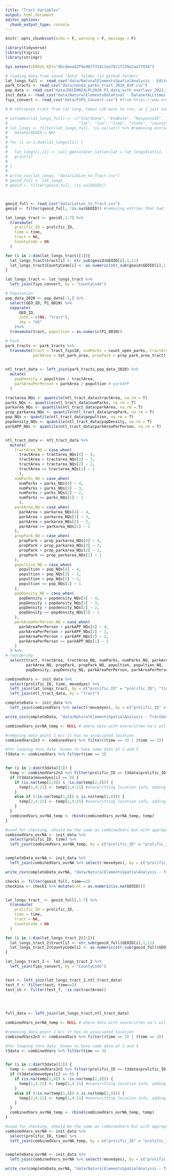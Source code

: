 ```yaml
---
title: "Tract Variables"
output: html_document
editor_options: 
  chunk_output_type: console
---
```


```r
knitr::opts_chunk$set(echo = F, warning = F, message = F)
```

```r

library(tidyverse)
library(tigris)
library(stringr)

Sys.setenv(CENSUS_KEY="dbcdeeed2f9e907f31811ee78c1f239a2aa77934")

```

```r
# loading data from saved "data" folder (in github folder)
lat_longs_full <- read_csv("data/NaturalElementsSpatialAnalysis - EditedLatLong2Surveys.csv")
park_tracts <- read_csv("data/nanda_parks_tract_2018_01P.csv")
pop_data <- read_csv("data/DECENNIALPL2020.P1_data_with_overlays_2021-11-04T122132.csv")
init_data <- read_csv("data/NaturalElementsDataFinal - DatasetALLtimes.csv")
fips_convert <- read_csv("data/FIPS_Convert.csv") #from https://www.nrcs.usda.gov/wps/portal/nrcs/detail/national/home/?cid=nrcs143_013697
```

```r

# # retrieves tract from lat long, takes >10 mins to run, so I just saved it and dont run

# colnames(lat_longs_full) <- c("StartDate", "EndDate", "ResponseID", "prolific_ID",
#                               "lat", "lon", "time", "state", "county", "tract")
# lat_longs <- filter(lat_longs_full, !is.na(lat)) %>% #removing entries without latlong
#   mutate(GEOID = NA)
#   
# for (i in 1:dim(lat_longs)[1]) {
# 
#   lat_longs[i,11] <- call_geolocator_latlon(lat = lat_longs$lat[i], lon = lat_longs$lon[i])
#   print(i)
# 
# }
#  
# write_csv(lat_longs, "data/LatLon_to_Tract.csv")
# geoid_full <- lat_longs
# geoid <- filter(geoid_full, !is.na(GEOID))



geoid_full <- read_csv("data/LatLon_to_Tract.csv") 
geoid <- filter(geoid_full, !is.na(GEOID)) #removing entries that had lat longs not in US census block

```


```r
lat_longs_tract <- geoid[,1:7] %>%
  transmute(
    prolific_ID = prolific_ID,
    time = time,
    tract = NA,
    CountyCode = NA
  )

for (i in 1:dim(lat_longs_tract)[1]){
  lat_longs_tract$tract[i] <- str_sub(geoid$GEOID[i],1,11)
  lat_longs_tract$CountyCode[i] <- as.numeric(str_sub(geoid$GEOID[i],1,5))
}

lat_longs_tract <- lat_longs_tract %>%
  left_join(fips_convert, by = "CountyCode")

```

```r

# Population
pop_data_2020 <- pop_data[-1,] %>%
  select(GEO_ID, P1_001N) %>%
  separate(
      GEO_ID,
      into = c(NA, "tract"),
      sep = "US"
    )%>%
  transmute(tract, popultion = as.numeric(P1_001N))

# Park
park_tracts <- park_tracts %>%
  transmute(tract = tract_fips10, numParks = count_open_parks, tractArea = tract_area,
            parkArea = tot_park_area, propPark = prop_park_area_tract)
  

ntl_tract_data <- left_join(park_tracts,pop_data_2020) %>% 
  mutate(
    popDensity = popultion / tractArea,
    parkAreaPerPerson = parkArea / popultion # parkAPP
  )
```

```r

tractarea_NQs <- quantile(ntl_tract_data$tractArea, na.rm = T)
parks_NQs <- quantile(ntl_tract_data$numParks, na.rm = T)
parkarea_NQs <- quantile(ntl_tract_data$parkArea, na.rm = T)
prop_parkarea_NQs <- quantile(ntl_tract_data$propPark, na.rm = T)
pop_NQs <- quantile(ntl_tract_data$popultion, na.rm = T)
popdensity_NQs <- quantile(ntl_tract_data$popDensity, na.rm = T)
parkAPP_NQs <- quantile(ntl_tract_data$parkAreaPerPerson, na.rm = T)


ntl_tract_data <- ntl_tract_data %>%
  mutate(
    tractArea_NQ = case_when(
      tractArea > tractarea_NQs[4] ~ 4,
      tractArea > tractarea_NQs[3] ~ 3,
      tractArea > tractarea_NQs[2] ~ 2,
      tractArea >= tractarea_NQs[1] ~ 1
      ),
    numParks_NQ = case_when(
      numParks > parks_NQs[4] ~ 4,
      numParks > parks_NQs[3] ~ 3,
      numParks > parks_NQs[2] ~ 2,
      numParks >= parks_NQs[1] ~ 1
      ),
    parkArea_NQ = case_when(
      parkArea > parkarea_NQs[4] ~ 4,
      parkArea > parkarea_NQs[3] ~ 3,
      parkArea > parkarea_NQs[2] ~ 2,
      parkArea >= parkarea_NQs[1] ~ 1
    ),
    propPark_NQ = case_when(
      propPark > prop_parkarea_NQs[4] ~ 4,
      propPark > prop_parkarea_NQs[3] ~ 3,
      propPark > prop_parkarea_NQs[2] ~ 2,
      propPark >= prop_parkarea_NQs[1] ~ 1
    ),
    popultion_NQ = case_when(
      popultion > pop_NQs[4] ~ 4,
      popultion > pop_NQs[3] ~ 3,
      popultion > pop_NQs[2] ~ 2,
      popultion >= pop_NQs[1] ~ 1
    ),
    popDensity_NQ = case_when(
      popDensity > popdensity_NQs[4] ~ 4,
      popDensity > popdensity_NQs[3] ~ 3,
      popDensity > popdensity_NQs[2] ~ 2,
      popDensity >= popdensity_NQs[1] ~ 1
    ),
    parkAreaPerPerson_NQ = case_when(
      parkAreaPerPerson > parkAPP_NQs[4] ~ 4,
      parkAreaPerPerson > parkAPP_NQs[3] ~ 3,
      parkAreaPerPerson > parkAPP_NQs[2] ~ 2,
      parkAreaPerPerson >= parkAPP_NQs[1] ~ 1
    )
  ) %>%
# reordering
  select(tract, tractArea, tractArea_NQ, numParks, numParks_NQ, parkArea, 
         parkArea_NQ, propPark, propPark_NQ, popultion, popultion_NQ, 
         popDensity, popDensity_NQ, parkAreaPerPerson, parkAreaPerPerson_NQ)

```

```r

combinedVars <- init_data %>%
  select(prolific_ID, time, movedyes) %>%
  left_join(lat_longs_tract, by = c("prolific_ID" = "prolific_ID", "time" = "time")) %>%
  left_join(ntl_tract_data, by = "tract")

completeData <- init_data %>%
  left_join(combinedVars %>% select(!movedyes), by = c("prolific_ID" = "prolific_ID", "time" = "time"))

write_csv(completeData, "data/NaturalElementsSpatialAnalysis - TractData.csv")


```

```r

combinedVars_ovrNA_temp <- NULL # where data with overwritten na's will be stored

#removing data point 1 b/c it has no associated location
combinedVars2n3 <- combinedVars %>% filter((time == 3) | (time == 2))  

#for looping thru data  known to have some data at 2 and 3
t3data <- combinedVars %>% filter(time == 3) 


for (i in 1:dim(t3data)[1]) {
  temp <- combinedVars2n3 %>% filter(prolific_ID == t3data$prolific_ID[i])
  if (t3data$movedyes[i] == 0) {
    if (is.na(temp[1,8]) & !is.na(temp[2,8])) {
      temp[1,4:21] <- temp[2,4:21] #overwritting location info, adding park and pop info
    }
    else if (!is.na(temp[1,8]) & is.na(temp[2,8])) {
      temp[2,4:21] <- temp[1,4:21] #overwritting location info, adding park and pop info
    }
  }
  combinedVars_ovrNA_temp <- rbind(combinedVars_ovrNA_temp, temp)
}

#used for checking, should be the same as combinedVars but with appropriate NAs over-wrote
combinedVars_ovrNA <- init_data %>% 
  select(prolific_ID, time) %>%
  left_join(combinedVars_ovrNA_temp, by = c("prolific_ID" = "prolific_ID", "time" = "time"))


completeData_ovrNA <- init_data %>%
  left_join(combinedVars_ovrNA %>% select(!movedyes), by = c("prolific_ID" = "prolific_ID", "time" = "time"))

write_csv(completeData_ovrNA, "data/NaturalElementsSpatialAnalysis - TractData_OverwroteNAs.csv")


```


```r

check1 <- filter(geoid_full, time==2)
check1na <- check1 %>% mutate(cnt = as.numeric(is.na(GEOID)))


lat_longs_tract_ <- geoid_full[,1:7] %>%
  transmute(
    prolific_ID = prolific_ID,
    time = time,
    tract = NA,
    CountyCode = NA
  )

for (i in 1:dim(lat_longs_tract_2)[1]){
  lat_longs_tract_2$tract[i] <- str_sub(geoid_full$GEOID[i],1,11)
  lat_longs_tract_2$CountyCode[i] <- as.numeric(str_sub(geoid_full$GEOID[i],1,5))
}

lat_longs_tract_2 <- lat_longs_tract_2 %>%
  left_join(fips_convert, by = "CountyCode")


test <- left_join(lat_longs_tract_2,ntl_tract_data)
test_f <- filter(test, time==2)
test_ch <- filter(test_f, !is.na(tractArea))
  
  
  
```


```r

full_data <- left_join(lat_longs_tract,ntl_tract_data)

combinedVars_ovrNA_temp <- NULL # where data with overwritten na's will be stored

#removing data point 1 b/c it has no associated location
combinedVars2n3 <- combinedVars %>% filter((time == 3) | (time == 2))  

#for looping thru data  known to have some data at 2 and 3
t3data <- combinedVars %>% filter(time == 3) 


for (i in 1:dim(t3data)[1]) {
  temp <- combinedVars2n3 %>% filter(prolific_ID == t3data$prolific_ID[i])
  if (t3data$movedyes[i] == 0) {
    if (is.na(temp[1,8]) & !is.na(temp[2,8])) {
      temp[1,4:21] <- temp[2,4:21] #overwritting location info, adding park and pop info
    }
    else if (!is.na(temp[1,8]) & is.na(temp[2,8])) {
      temp[2,4:21] <- temp[1,4:21] #overwritting location info, adding park and pop info
    }
  }
  combinedVars_ovrNA_temp <- rbind(combinedVars_ovrNA_temp, temp)
}

#used for checking, should be the same as combinedVars but with appropriate NAs over-wrote
combinedVars_ovrNA <- init_data %>% 
  select(prolific_ID, time) %>%
  left_join(combinedVars_ovrNA_temp, by = c("prolific_ID" = "prolific_ID", "time" = "time"))


completeData_ovrNA <- init_data %>%
  left_join(combinedVars_ovrNA %>% select(!movedyes), by = c("prolific_ID" = "prolific_ID", "time" = "time"))

write_csv(completeData_ovrNA, "data/NaturalElementsSpatialAnalysis - TractData_OverwroteNAs.csv")


```
